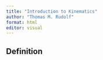 ```yaml
---
title: "Introduction to Kinematics"
author: "Thomas M. Rudolf"
format: html
editor: visual
---
```


## Definition

